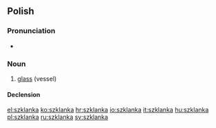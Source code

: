 ==Polish==

===Pronunciation===
* {{IPA|[ˈʂklanka]|lang=pl}}

===Noun===
{{infl|pl|noun|g=f}}

# [[glass]] (vessel)

====Declension====
{{pl-decl-noun-ka|szklan}}

[[el:szklanka]]
[[ko:szklanka]]
[[hr:szklanka]]
[[io:szklanka]]
[[it:szklanka]]
[[hu:szklanka]]
[[pl:szklanka]]
[[ru:szklanka]]
[[sv:szklanka]]